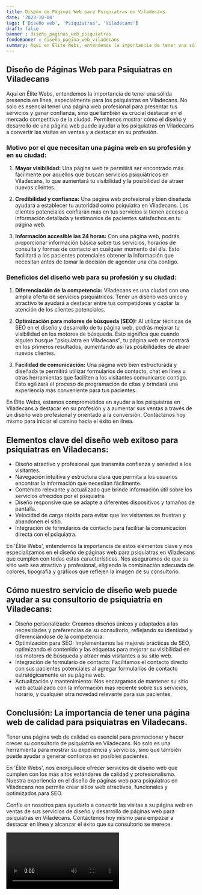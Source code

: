 ```yaml
---
title: Diseño de Páginas Web para Psiquiatras en Viladecans
date: '2023-10-04'
tags: ['Diseño web', 'Psiquiatras', 'Viladecans']
draft: false
banner : diseño_paginas_web_psiquiatras
fondoBanner : diseño_pagina_web_viladecans
summary: Aquí en Élite Webs, entendemos la importancia de tener una sólida presencia en línea, especialmente para los psiquiatras en Viladecans. No solo es esencial tener una página web profesional para presentar tus servicios y ganar confianza, sino que también es crucial destacar en el mercado competitivo de la ciudad. Permítenos mostrar cómo el diseño y desarrollo de una página web puede ayudar a los psiquiatras en Viladecans a convertir las visitas en ventas y a destacar en su profesión.
---
```


## Diseño de Páginas Web para Psiquiatras en Viladecans

Aquí en Élite Webs, entendemos la importancia de tener una sólida presencia en línea, especialmente para los psiquiatras en Viladecans. No solo es esencial tener una página web profesional para presentar tus servicios y ganar confianza, sino que también es crucial destacar en el mercado competitivo de la ciudad. Permítenos mostrar cómo el diseño y desarrollo de una página web puede ayudar a los psiquiatras en Viladecans a convertir las visitas en ventas y a destacar en su profesión.

### Motivo por el que necesitan una página web en su profesión y en su ciudad:

1. **Mayor visibilidad:** Una página web te permitirá ser encontrado más fácilmente por aquellos que buscan servicios psiquiátricos en Viladecans, lo que aumentará tu visibilidad y la posibilidad de atraer nuevos clientes.

2. **Credibilidad y confianza:** Una página web profesional y bien diseñada ayudará a establecer tu autoridad como psiquiatra en Viladecans. Los clientes potenciales confiarán más en tus servicios si tienen acceso a información detallada y testimonios de pacientes satisfechos en tu página web.

3. **Información accesible las 24 horas:** Con una página web, podrás proporcionar información básica sobre tus servicios, horarios de consulta y formas de contacto en cualquier momento del día. Esto facilitará a los pacientes potenciales obtener la información que necesitan antes de tomar la decisión de agendar una cita contigo.

### Beneficios del diseño web para su profesión y su ciudad:

1. **Diferenciación de la competencia:** Viladecans es una ciudad con una amplia oferta de servicios psiquiátricos. Tener un diseño web único y atractivo te ayudará a destacar entre tus competidores y captar la atención de los clientes potenciales.

2. **Optimización para motores de búsqueda (SEO):** Al utilizar técnicas de SEO en el diseño y desarrollo de tu página web, podrás mejorar tu visibilidad en los motores de búsqueda. Esto significa que cuando alguien busque "psiquiatra en Viladecans", tu página web se mostrará en los primeros resultados, aumentando así las posibilidades de atraer nuevos clientes.

3. **Facilidad de comunicación:** Una página web bien estructurada y diseñada te permitirá utilizar formularios de contacto, chat en línea u otras herramientas que faciliten a los visitantes comunicarse contigo. Esto agilizará el proceso de programación de citas y brindará una experiencia más conveniente para tus pacientes.

En Élite Webs, estamos comprometidos en ayudar a los psiquiatras en Viladecans a destacar en su profesión y a aumentar sus ventas a través de un diseño web profesional y orientado a la conversión. Contáctanos hoy mismo para iniciar el camino hacia el éxito en línea.

<GifSeo />

<Cta />

## Elementos clave del diseño web exitoso para psiquiatras en Viladecans:
- Diseño atractivo y profesional que transmita confianza y seriedad a los visitantes.
- Navegación intuitiva y estructura clara que permita a los usuarios encontrar la información que necesitan fácilmente.
- Contenido relevante y actualizado que brinde información útil sobre los servicios ofrecidos por el psiquiatra.
- Diseño responsive que se adapte a diferentes dispositivos y tamaños de pantalla.
- Velocidad de carga rápida para evitar que los visitantes se frustran y abandonen el sitio.
- Integración de formularios de contacto para facilitar la comunicación directa con el psiquiatra.

En 'Élite Webs', entendemos la importancia de estos elementos clave y nos especializamos en el diseño de páginas web para psiquiatras en Viladecans que cumplen con todas estas características. Nos aseguramos de que su sitio web sea atractivo y profesional, eligiendo la combinación adecuada de colores, tipografía y gráficos que reflejen la imagen de su consultorio.

## Cómo nuestro servicio de diseño web puede ayudar a su consultorio de psiquiatría en Viladecans:

- Diseño personalizado: Creamos diseños únicos y adaptados a las necesidades y preferencias de su consultorio, reflejando su identidad y diferenciándose de la competencia.
- Optimización para SEO: Implementamos las mejores prácticas de SEO, optimizando el contenido y las etiquetas para mejorar su visibilidad en los motores de búsqueda y atraer más visitantes a su sitio web.
- Integración de formulario de contacto: Facilitamos el contacto directo con sus pacientes potenciales al agregar formularios de contacto estratégicamente en su página web.
- Actualización y mantenimiento: Nos encargamos de mantener su sitio web actualizado con la información más reciente sobre sus servicios, horario, y cualquier otra novedad relevante para sus pacientes.

## Conclusión: La importancia de tener una página web de calidad para psiquiatras en Viladecans.

Tener una página web de calidad es esencial para promocionar y hacer crecer su consultorio de psiquiatría en Viladecans. No solo es una herramienta para mostrar su experiencia y servicios, sino que también puede ayudar a generar confianza en posibles pacientes.

En 'Élite Webs', nos enorgullece ofrecer servicios de diseño web que cumplen con los más altos estándares de calidad y profesionalismo. Nuestra experiencia en el diseño de páginas web para psiquiatras en Viladecans nos permite crear sitios web atractivos, funcionales y optimizados para SEO.

Confíe en nosotros para ayudarlo a convertir las visitas a su página web en ventas de sus servicios de diseño y desarrollo de páginas web para psiquiatras en Viladecans. Contáctenos hoy mismo para empezar a destacar en línea y alcanzar el éxito que su consultorio se merece.

<Video />

<CtaBot job='Psiquiatras' city='Viladecans'/>

<Gmaps query='Viladecans+españa+maps' />